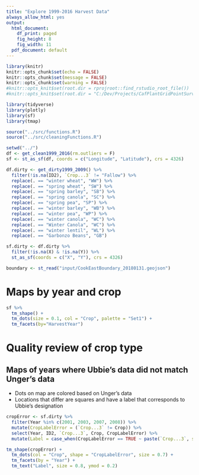 ```yaml
---
title: "Explore 1999-2016 Harvest Data"
always_allow_html: yes
output:
  html_document:
    df_print: paged
    fig_height: 8
    fig_width: 11
  pdf_document: default
---
```


```r
library(knitr)
knitr::opts_chunk$set(echo = FALSE)
knitr::opts_chunk$set(message = FALSE)
knitr::opts_chunk$set(warning = FALSE)
#knitr::opts_knit$set(root.dir = rprojroot::find_rstudio_root_file())
#knitr::opts_knit$set(root.dir = "C:/Dev/Projects/CafPlantGridPointSurvey/R/AggregateYieldAndBiomass_1999-2016")

library(tidyverse)
library(plotly)
library(sf)
library(tmap)
```

```r
source("../src/functions.R")
source("../src/cleaningFunctions.R")
```

```r
setwd("../")
df <- get_clean1999_2016(rm.outliers = F)
sf <- st_as_sf(df, coords = c("Longitude", "Latitude"), crs = 4326)

df.dirty <- get_dirty1999_2009() %>% 
  filter(!is.na(ID2), `Crop...3` != "Fallow") %>% 
  replace(. == "winter wheat", "WW") %>%
  replace(. == "spring wheat", "SW") %>%
  replace(. == "spring barley", "SB") %>%
  replace(. == "spring canola", "SC") %>%
  replace(. == "spring pea", "SP") %>%
  replace(. == "winter barley", "WB") %>%
  replace(. == "winter pea", "WP") %>%
  replace(. == "winter canola", "WC") %>%
  replace(. == "Winter Canola", "WC") %>%
  replace(. == "winter lentil", "WL") %>%
  replace(. == "Garbonzo Beans", "GB")

sf.dirty <- df.dirty %>% 
  filter(!is.na(X) & !is.na(Y)) %>% 
  st_as_sf(coords = c("X", "Y"), crs = 4326)

boundary <- st_read("input/CookEastBoundary_20180131.geojson")
```

# Maps by year and crop
```r
sf %>% 
  tm_shape() +
  tm_dots(size = 0.1, col = "Crop", palette = "Set1") +
  tm_facets(by="HarvestYear")
```

# Quality review of crop type

## Maps of years where Ubbie's data did not match Unger's data

* Dots on map are colored based on Unger's data
* Locations that differ are squares and have a label that corresponds to Ubbie's designation

```r
cropError <- sf.dirty %>% 
  filter(Year %in% c(2001, 2003, 2007, 2008)) %>% 
  mutate(CropLabelError = (`Crop...3` != Crop)) %>% 
  select(Year, ID2, `Crop...3`, Crop, CropLabelError) %>% 
  mutate(Label = case_when(CropLabelError == TRUE ~ paste(`Crop...3`, sep = ",")))

tm_shape(cropError) +
  tm_dots(col = "Crop", shape = "CropLabelError", size = 0.7) +
  tm_facets(by = "Year") +
  tm_text("Label", size = 0.8, ymod = 0.2)
```